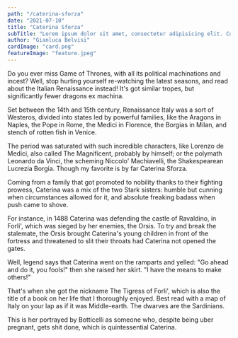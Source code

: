 ```yaml
---
path: "/caterina-sforza"
date: "2021-07-10"
title: "Caterina Sforza"
subTitle: "Lorem ipsum dolor sit amet, consectetur adipisicing elit. Commodi cupiditate dicta repellendus!"
author: "Gianluca Belvisi"
cardImage: "card.png"
featureImage: "feature.jpeg"
---
```


Do you ever miss Game of Thrones, with all its political machinations and incest? Well, stop hurting yourself re-watching the latest seasons, and read about the Italian Renaissance instead! It's got similar tropes, but significantly fewer dragons ex machina.

Set between the 14th and 15th century, Renaissance Italy was a sort of Westeros, divided into states led by powerful families, like the Aragons in Naples, the Pope in Rome, the Medici in Florence, the Borgias in Milan, and stench of rotten fish in Venice.

The period was saturated with such incredible characters, like Lorenzo de Medici, also called The Magnificent, probably by himself; or the polymath Leonardo da Vinci, the scheming Niccolo' Machiavelli, the Shakespearean Lucrezia Borgia. Though my favorite is by far Caterina Sforza.

Coming from a family that got promoted to nobility thanks to their fighting prowess, Caterina was a mix of the two Stark sisters: humble but cunning when circumstances allowed for it, and absolute freaking badass when push came to shove.

For instance, in 1488 Caterina was defending the castle of Ravaldino, in Forli', which was sieged by her enemies, the Orsis. To try and break the stalemate, the Orsis brought Caterina's young children in front of the fortress and threatened to slit their throats had Caterina not opened the gates.

Well, legend says that Caterina went on the ramparts and yelled: "Go ahead and do it, you fools!" then she raised her skirt. "I have the means to make others!"

That's when she got the nickname The Tigress of Forli', which is also the title of a book on her life that I thoroughly enjoyed. Best read with a map of Italy on your lap as if it was Middle-earth. The dwarves are the Sardinians.

This is her portrayed by Botticelli as someone who, despite being uber pregnant, gets shit done, which is quintessential Caterina.
